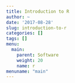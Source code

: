 ```yaml
---
title: Introduction to R
author: ~
date: '2017-08-28'
slug: introduction-to-r
categories: []
tags: []
menu:
  main:
    parent: Software
    weight: 20
    name: r
menuname: "main"
---
```



